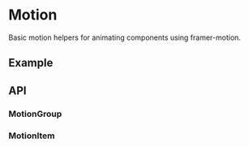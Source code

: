 
<Meta of={MotionStories} />

# Motion
Basic motion helpers for animating components using framer-motion.

## Example
<ToggleCanvas of={MotionStories.Simple} storybook="components-layout-motion--simple" />

## API

### MotionGroup
<PropsTable name="MotionGroup" />

### MotionItem
<PropsTable name="MotionItem" />
